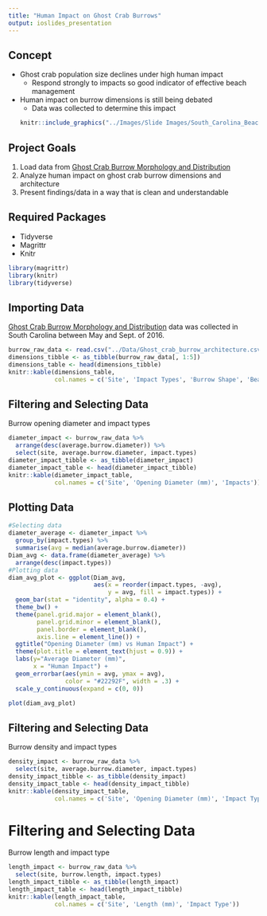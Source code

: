 ```yaml
---
title: "Human Impact on Ghost Crab Burrows"
output: ioslides_presentation
---
```



## Concept
- Ghost crab population size declines under high human impact
  - Respond strongly to impacts so good indicator of effective beach management
- Human impact on burrow dimensions is still being debated
  - Data was collected to determine this impact
```r
knitr::include_graphics("../Images/Slide Images/South_Carolina_Beaches.jpg")
```


## Project Goals 
1. Load data from [Ghost Crab Burrow Morphology and Distribution](https://doi.org/10.6084/m9.figshare.6895109) 
2. Analyze human impact on ghost crab burrow dimensions and architecture
3. Present findings/data in a way that is clean and understandable


## Required Packages
- Tidyverse
- Magrittr
- Knitr
```r
library(magrittr)
library(knitr)
library(tidyverse)
```


## Importing Data
[Ghost Crab Burrow Morphology and Distribution](https://doi.org/10.6084/m9.figshare.6895109) data was collected in South Carolina between May and Sept. of 2016.
```r
burrow_raw_data <- read.csv("../Data/Ghost_crab_burrow_architecture.csv")
dimensions_tibble <- as_tibble(burrow_raw_data[, 1:5])
dimensions_table <- head(dimensions_tibble)
knitr::kable(dimensions_table, 
             col.names = c('Site', 'Impact Types', 'Burrow Shape', 'Beach Slope', 'Sand Compaction'))
```


## Filtering and Selecting Data
Burrow opening diameter and impact types
```r
diameter_impact <- burrow_raw_data %>%
  arrange(desc(average.burrow.diameter)) %>%
  select(site, average.burrow.diameter, impact.types)
diameter_impact_tibble <- as_tibble(diameter_impact)
diameter_impact_table <- head(diameter_impact_tibble)
knitr::kable(diameter_impact_table, 
             col.names = c('Site', 'Opening Diameter (mm)', 'Impacts'))
```


## Plotting Data
```r
#Selecting data
diameter_average <- diameter_impact %>% 
  group_by(impact.types) %>%
  summarise(avg = median(average.burrow.diameter)) 
Diam_avg <- data.frame(diameter_average) %>%
  arrange(desc(impact.types))
#Plotting data
diam_avg_plot <- ggplot(Diam_avg, 
                        aes(x = reorder(impact.types, -avg), 
                            y = avg, fill = impact.types)) +
  geom_bar(stat = "identity", alpha = 0.4) +
  theme_bw() + 
  theme(panel.grid.major = element_blank(), 
        panel.grid.minor = element_blank(), 
        panel.border = element_blank(), 
        axis.line = element_line()) +
  ggtitle("Opening Diameter (mm) vs Human Impact") +
  theme(plot.title = element_text(hjust = 0.9)) +
  labs(y="Average Diameter (mm)", 
       x = "Human Impact") +
  geom_errorbar(aes(ymin = avg, ymax = avg), 
                color = "#22292F", width = .3) +
  scale_y_continuous(expand = c(0, 0))

plot(diam_avg_plot)
```
















## Filtering and Selecting Data
Burrow density and impact types
```r
density_impact <- burrow_raw_data %>%
  select(site, average.burrow.diameter, impact.types)
density_impact_tibble <- as_tibble(density_impact)
density_impact_table <- head(density_impact_tibble)
knitr::kable(density_impact_table, 
             col.names = c('Site', 'Opening Diameter (mm)', 'Impact Type'))
```


# Filtering and Selecting Data
Burrow length and impact type
```r
length_impact <- burrow_raw_data %>%
  select(site, burrow.length, impact.types)
length_impact_tibble <- as_tibble(length_impact)
length_impact_table <- head(length_impact_tibble)
knitr::kable(length_impact_table, 
             col.names = c('Site', 'Length (mm)', 'Impact Type'))
```

























